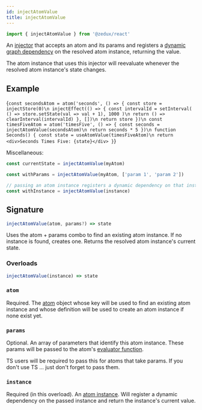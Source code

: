 ```yaml
---
id: injectAtomValue
title: injectAtomValue
---
```



```ts
import { injectAtomValue } from '@zedux/react'
```

An [injector](../glossary#injector) that accepts an atom and its params and registers a [dynamic graph dependency](../glossary#dynamic-graph-dependency) on the resolved atom instance, returning the value.

The atom instance that uses this injector will reevaluate whenever the resolved atom instance's state changes.

## Example

<LiveEditor resultVar="Seconds">{`
const secondsAtom = atom('seconds', () => {
  const store = injectStore(0)\n
  injectEffect(() => {
    const intervalId = setInterval(
      () => store.setState(val => val + 1),
      1000
    )\n
    return () => clearInterval(intervalId)
  }, [])\n
  return store
})\n
const timesFiveAtom = atom('timesFive', () => {
  const seconds = injectAtomValue(secondsAtom)\n
  return seconds * 5
})\n
function Seconds() {
  const state = useAtomValue(timesFiveAtom)\n
  return <div>Seconds Times Five: {state}</div>
}
`}</LiveEditor>

Miscellaneous:

```ts
const currentState = injectAtomValue(myAtom)

const withParams = injectAtomValue(myAtom, ['param 1', 'param 2'])

// passing an atom instance registers a dynamic dependency on that instance
const withInstance = injectAtomValue(instance)
```

## Signature

```ts
injectAtomValue(atom, params?) => state
```

Uses the atom + params combo to find an existing atom instance. If no instance is found, creates one. Returns the resolved atom instance's current state.

### Overloads

```ts
injectAtomValue(instance) => state
```

### `atom`

Required. The [atom](../classes/Atom) object whose key will be used to find an existing atom instance and whose definition will be used to create an atom instance if none exist yet.

### `params`

Optional. An array of parameters that identify this atom instance. These params will be passed to the atom's [evaluator function](../glossary#evaluator).

TS users will be required to pass this for atoms that take params. If you don't use TS ... just don't forget to pass them.

### `instance`

Required (in this overload). An [atom instance](../classes/AtomInstance). Will register a dynamic dependency on the passed instance and return the instance's current value.

